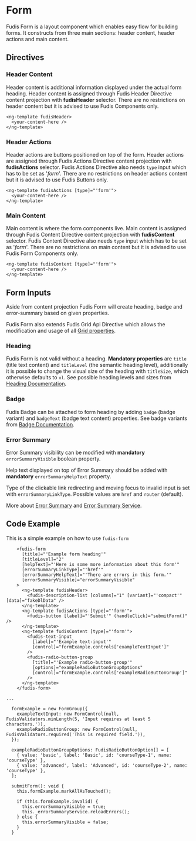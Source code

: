 
<Meta title="Components/Form/Form" />

# Form

Fudis Form is a layout component which enables easy flow for building forms. It constructs from three main sections: header content, header actions and main content.


## Directives

### Header Content

Header content is additional information displayed under the actual form heading.
Header content is assigned through Fudis Header Directive content projection with **fudisHeader** selector.
There are no restrictions on header content but it is advised to use Fudis Components only.

```
<ng-template fudisHeader>
  <your-content-here />
</ng-template>
```

### Header Actions

Header actions are buttons positioned on top of the form.
Header actions are assigned through Fudis Actions Directive content projection with **fudisActions** selector.
Fudis Actions Directive also needs `type` input which has to be set as '_form_'.
There are no restrictions on header actions content but it is advised to use Fudis Buttons only.

```
<ng-template fudisActions [type]="'form'">
  <your-content-here />
</ng-template>
```

### Main Content

Main content is where the form components live.
Main content is assigned through Fudis Content Directive content projection with **fudisContent** selector.
Fudis Content Directive also needs `type` input which has to be set as '_form_'.
There are no restrictions on main content but it is advised to use Fudis Form Components only.

```
<ng-template fudisContent [type]="'form'">
  <your-content-here />
</ng-template>
```


## Form Inputs

Aside from content projection Fudis Form will create heading, badge and error-summary based on given properties.

Fudis Form also extends Fudis Grid Api Directive which allows the modification and usage of all [Grid properties](/docs/foundations-grid--documentation).

### Heading

Fudis Form is not valid without a heading.
**Mandatory properties** are `title` (title text content) and `titleLevel` (the semantic heading level), additionally it is possible to change the visual size of the heading with `titleSize`, which otherwise defaults to `xl`.
See possible heading levels and sizes from [Heading Documentation](/docs/components-typography-heading--documentation).

### Badge

Fudis Badge can be attached to form heading by adding `badge` (badge variant) and `badgeText` (badge text content) properties.
See badge variants from [Badge Documentation](/docs/components-badge--documentation).

### Error Summary

Error Summary visibility can be modified with **mandatory** `errorSummaryVisible` boolean property.

Help text displayed on top of Error Summary should be added with **mandatory** `errorSummaryHelpText` property.

Type of the clickable link redirecting and moving focus to invalid input is set with `errorSummaryLinkType`. Possible values are `href` and `router` (default).

More about [Error Summary](/docs/components-form-error-summary--documentation) and [Error Summary Service](docs/components-form-error-summary--documentation).


## Code Example

This is a simple example on how to use `fudis-form`

```
    <fudis-form
      [title]="'Example form heading'"
      [titleLevel]="2"
      [helpText]="'Here is some more information about this form'"
      [errorSummaryLinkType]="'href'"
      [errorSummaryHelpText]="'There are errors in this form.'"
      [errorSummaryVisible]="errorSummaryVisible"
    >
      <ng-template fudisHeader>
        <fudis-description-list [columns]="1" [variant]="'compact'" [data]="fakeDlData" />
      </ng-template>
      <ng-template fudisActions [type]="'form'">
        <fudis-button [label]="'Submit'" (handleClick)="submitForm()" />
      </ng-template>
      <ng-template fudisContent [type]="'form'">
        <fudis-text-input
          [label]="'Example text-input'"
          [control]="formExample.controls['exampleTextInput']"
        />
        <fudis-radio-button-group
          [title]="'Example radio-button-group'"
          [options]="exampleRadioButtonGroupOptions"
          [control]="formExample.controls['exampleRadioButtonGroup']"
        />
      </ng-template>
    </fudis-form>
```

```
...

  formExample = new FormGroup({
    exampleTextInput: new FormControl(null, FudisValidators.minLength(5, 'Input requires at least 5 characters.')),
    exampleRadioButtonGroup: new FormControl(null, FudisValidators.required('This is required field.')),
  });

  exampleRadioButtonGroupOptions: FudisRadioButtonOption[] = [
    { value: 'basic', label: 'Basic', id: 'courseType-1', name: 'courseType' },
    { value: 'advanced', label: 'Advanced', id: 'courseType-2', name: 'courseType' },
  ];

  submitForm(): void {
    this.formExample.markAllAsTouched();

    if (this.formExample.invalid) {
      this.errorSummaryVisible = true;
      this._errorSummaryService.reloadErrors();
    } else {
      this.errorSummaryVisible = false;
    }
  }
```

